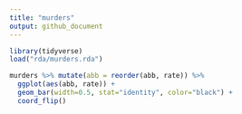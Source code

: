 ```yaml
---
title: "murders"
output: github_document
---
```


```r
library(tidyverse)
load("rda/murders.rda")

murders %>% mutate(abb = reorder(abb, rate)) %>%
  ggplot(aes(abb, rate)) +
  geom_bar(width=0.5, stat="identity", color="black") +
  coord_flip()
```
